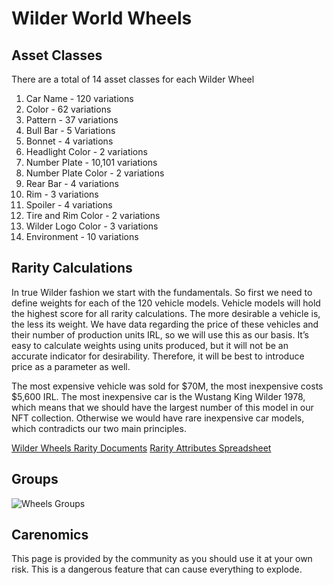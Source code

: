 
# Wilder World Wheels

## Asset Classes

There are a total of 14 asset classes for each Wilder Wheel

1. Car Name - 120 variations
1. Color - 62 variations
1. Pattern - 37 variations
1. Bull Bar - 5 Variations
1. Bonnet - 4 variations
1. Headlight Color - 2 variations
1. Number Plate - 10,101 variations
1. Number Plate Color - 2 variations
1. Rear Bar - 4 variations
1. Rim - 3 variations
1. Spoiler - 4 variations
1. Tire and Rim Color - 2 variations
1. Wilder Logo Color - 3 variations
1. Environment - 10 variations

## Rarity Calculations

In true Wilder fashion we start with the fundamentals. So first we need to define weights for each of the 120 vehicle models. 
Vehicle models will hold the highest score for all rarity calculations. The more desirable a vehicle is, the less its weight. 
We have data regarding the price of these vehicles and their number of production units IRL, so we will use this as our basis. 
It’s easy to calculate weights using units produced, but it will not be an accurate indicator for desirability. 
Therefore, it will be best to introduce price as a parameter as well.

The most expensive vehicle was sold for $70M, the most inexpensive costs $5,600 IRL. 
The most inexpensive car is the Wustang King Wilder 1978, which means that we should have the largest number of this model in our NFT collection. 
Otherwise we would have rare inexpensive car models, which contradicts our two main principles.

[Wilder Wheels Rarity Documents](https://zine.wilderworld.com/wilder-wheels-rarity/)
[Rarity Attributes Spreadsheet](https://docs.google.com/spreadsheets/d/1WspIplAZIGAI0tePbxne1cNeoP7bzUTqEKcYNTRqGok/edit#gid=0)

## Groups

<Bleed>![Wheels Groups](../../public/wilder-wheels-groups.png)</Bleed>

## Carenomics



<Callout type="warning" emoji="⚠️">
  This page is provided by the community as you should use it at your own risk.
</Callout>

<Callout type="error" emoji="🚫">
  This is a dangerous feature that can cause everything to explode.
</Callout>

